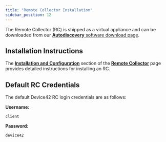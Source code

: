 ```yaml
---
title: "Remote Collector Installation"
sidebar_position: 12
---
```


The Remote Collector (RC) is shipped as a virtual appliance and can be downloaded from our [**Autodiscovery** software download page](https://www.device42.com/autodiscovery/).

## Installation Instructions

The [**Installation and Configuration**](/auto-discovery/remote-collector-rc/#installation-and-configuration.mdx) section of the [**Remote Collector**](/auto-discovery/remote-collector-rc.mdx) page provides detailed instructions for installing an RC.

## Default RC Credentials

The default Device42 RC login credentials are as follows:

**Username:**

```
client
```

**Password:**

```
device42
```
